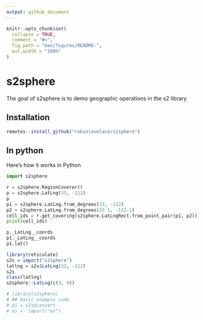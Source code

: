 ```yaml
---
output: github_document
---
```


<!-- README.md is generated from README.Rmd. Please edit that file -->

```r
knitr::opts_chunk$set(
  collapse = TRUE,
  comment = "#>",
  fig.path = "man/figures/README-",
  out.width = "100%"
)
```

# s2sphere

<!-- badges: start -->
<!-- badges: end -->

The goal of s2sphere is to demo geographic operations in the s2 library

## Installation

```r
remotes::install_github("robinlovelace/s2sphere")
```


<!-- You can install the released version of s2sphere from [CRAN](https://CRAN.R-project.org) with: -->

<!-- ``` r -->
<!-- install.packages("s2sphere") -->
<!-- ``` -->

## In python

Here's how it works in Python

```python
import s2sphere

r = s2sphere.RegionCoverer()
p = s2sphere.LatLng(33, -122)
p
p1 = s2sphere.LatLng.from_degrees(33, -122)
p2 = s2sphere.LatLng.from_degrees(33.1, -122.1)
cell_ids = r.get_covering(s2sphere.LatLngRect.from_point_pair(p1, p2))
print(cell_ids)

p._LatLng__coords
p1._LatLng__coords
p1.lat()
```

```r
library(reticulate)
s2s = import("s2sphere")
latlng = s2s$LatLng(33, -122)
s2s
class(latlng)
s2sphere::LatLng(c(3, 9))

```




```r
# library(s2sphere)
# ## basic example code
# p1 = s2s$convert
# os <- import("os")
```


